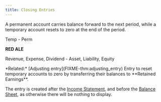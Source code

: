 ```yaml
---
title: Closing Entries
---
```




<Block variant="primary" title="Categorizing accounts as Temporary / Permanent">
A permanent account carries balance forward to the next period, while a temporary account resets to zero at the end of the period.




Temp - Perm


**RED ALE**

Revenue, Expense, Dividend - Asset, Liability, Equity


<BlockSep />
*Related:* [Adjusting entry](FIXME-thm:adjusting_entry)
</Block>



<Block variant="primary" title="Closing entries">
Entry to reset temporary accounts to zero by transferring their balances to **Retained Earnings**.

The entry is created after the [Income Statement](FIXME-sec:income_statement), and before the [Balance Sheet](FIXME-sec:balance_sheet), as otherwise there will be nothing to display.
</Block>



<ACCTExample title="Example Closing Entry">
</ACCTExample>